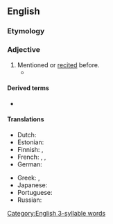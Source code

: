 {{also|above-said}}
==English==

===Etymology===
{{compound|en|above|said}}

===Adjective===
{{en-adj|-}}

# Mentioned or [[recited]] before.
#* {{quote-book
|author={{w|William Stukeley}}
|title=[[s:Of the Gout|Of the Gout]]
|year=1734
|page=14
|publisher=J. Roberts
|passage=...which being disagreeable to the animal œconomy, is thrust out by nature, into the glands that separate the oyl '''abovesaid'''.
}}

====Derived terms====
* {{l|en|aboves'd}}

====Translations====
{{trans-top|mentioned before}}
* Dutch: {{t+|nl|bovenvermeld}}
* Estonian: {{t|et|eelmainitud}}
* Finnish: {{t|fi|edellä mainittu}}, {{t|fi|yllä mainittu}}
* French: {{t+|fr|susmentionné}}, {{t+|fr|susdit}}, {{t+|fr|susnommé}}
* German: {{t+|de|oben erwähnt}}
{{trans-mid}}
* Greek: {{t|el|προλεχθείς|m}}, {{t|el|προαναφερθείς|m}}
* Japanese: {{t+|ja|上述|alt=上述の|tr=jōjutsu no}}
* Portuguese: {{t+|pt|sobredito|m}}
* Russian: {{t+|ru|вышеука́занный}}
{{trans-bottom}}

[[Category:English 3-syllable words]]
